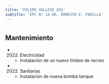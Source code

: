 ```yaml
---
title: 'FELIPE VALLESE 835'
subtitle: 'EPC N° 14 DR. ERNESTO E. PADILLA'
---
```


#


## Mantenimiento

*  (2022) Electricidad 
    + Instalación de un nuevo timbre de recreo

*  (2022) Sanitarias 
    + Instalación de nueva bomba tanque



